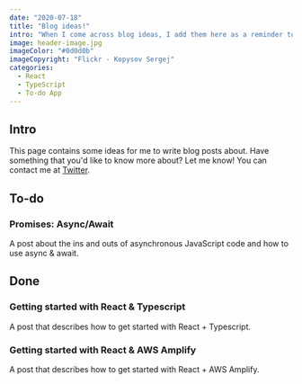```yaml
---
date: "2020-07-18"
title: "Blog ideas!"
intro: "When I come across blog ideas, I add them here as a reminder to write about them."
image: header-image.jpg
imageColor: "#0d0d0b"
imageCopyright: "Flickr - Kopysov Sergej"
categories:
  - React
  - TypeScript
  - To-do App
---
```


## Intro

This page contains some ideas for me to write blog posts about. Have something that you'd like to know more about? Let me know! You can contact me at [Twitter](https://twitter.com/Jordy_vD_).

## To-do

### Promises: Async/Await

A post about the ins and outs of asynchronous JavaScript code and how to use async & await.

## Done

### Getting started with React & Typescript

A post that describes how to get started with React + Typescript.

### Getting started with React & AWS Amplify

A post that describes how to get started with React + AWS Amplify.
